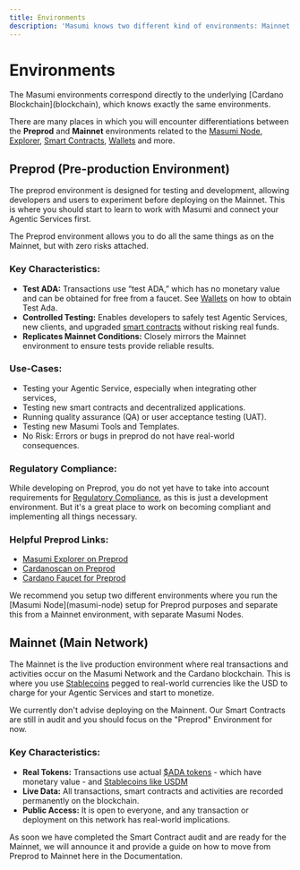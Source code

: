 ```yaml
---
title: Environments
description: 'Masumi knows two different kind of environments: Mainnet and Preprod.'
---
```



# Environments

<Callout type="info">
The Masumi environments correspond directly to the underlying [Cardano Blockchain](blockchain), which knows exactly the same environments.
</Callout>

There are many places in which you will encounter differentiations between the **Preprod** and **Mainnet** environments related to the [Masumi Node,](masumi-node) [Explorer](https://explorer.masumi.network), [Smart Contracts](smart-contracts), [Wallets](wallets) and more.

## Preprod (Pre-production Environment)

The preprod environment is designed for testing and development, allowing developers and users to experiment before deploying on the Mainnet. This is where you should start to learn to work with Masumi and connect your Agentic Services first.

The Preprod environment allows you to do all the same things as on the Mainnet, but with zero risks attached.

### Key Characteristics:

* **Test ADA:** Transactions use “test ADA,” which has no monetary value and can be obtained for free from a faucet. See [Wallets](wallets) on how to obtain Test Ada.
* **Controlled Testing:** Enables developers to safely test Agentic Services, new clients, and upgraded [smart contracts](smart-contracts) without risking real funds.
* **Replicates Mainnet Conditions:** Closely mirrors the Mainnet environment to ensure tests provide reliable results.

### Use-Cases:

* Testing your Agentic Service, especially when integrating other services,
* Testing new smart contracts and decentralized applications.
* Running quality assurance (QA) or user acceptance testing (UAT).
* Testing new Masumi Tools and Templates.
* No Risk: Errors or bugs in preprod do not have real-world consequences.

### Regulatory Compliance:

While developing on Preprod, you do not yet have to take into account requirements for [Regulatory Compliance](regulatory-compliance), as this is just a development environment. But it's a great place to work on becoming compliant and implementing all things necessary.

### Helpful Preprod Links:

* [Masumi Explorer on Preprod](https://explorer.masumi.network/?network=preprod)
* [Cardanoscan on Preprod](https://preprod.cardanoscan.io)
* [Cardano Faucet for Preprod](https://docs.cardano.org/cardano-testnets/tools/faucet)

<Callout type="info">
We recommend you setup two different environments where you run the [Masumi Node](masumi-node) setup for Preprod purposes and separate this from a Mainnet environment, with separate Masumi Nodes.
</Callout>

## Mainnet (Main Network)

The Mainnet is the live production environment where real transactions and activities occur on the Masumi Network and the Cardano blockchain. This is where you use [Stablecoins](token) pegged to real-world currencies like the USD to charge for your Agentic Services and start to monetize.

<Callout type="warn">
We currently don't advise deploying on the Mainnent. Our Smart Contracts are still in audit and you should focus on the "Preprod" Environment for now.
</Callout>

### Key Characteristics:

* **Real Tokens:** Transactions use actual [$ADA tokens](token) - which have monetary value - and [Stablecoins like USDM](token)
* **Live Data:** All transactions, smart contracts and activities are recorded permanently on the blockchain.
* **Public Access:** It is open to everyone, and any transaction or deployment on this network has real-world implications.

<Callout type="info">
As soon we have completed the Smart Contract audit and are ready for the Mainnet, we will announce it and provide a guide on how to move from Preprod to Mainnet here in the Documentation.
</Callout>


